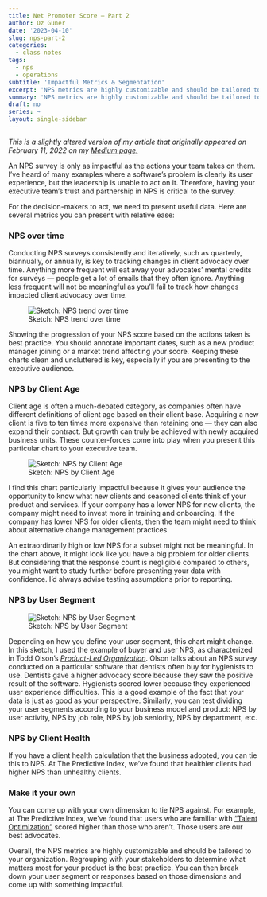 ```yaml
---
title: Net Promoter Score — Part 2
author: Oz Guner
date: '2023-04-10'
slug: nps-part-2
categories:
  - class notes
tags:
  - nps
  - operations
subtitle: 'Impactful Metrics & Segmentation'
excerpt: 'NPS metrics are highly customizable and should be tailored to your organization. Regrouping with your stakeholders to determine what matters most for your product is the best practice.'
summary: 'NPS metrics are highly customizable and should be tailored to your organization. Regrouping with your stakeholders to determine what matters most for your product is the best practice.'
draft: no
series: ~
layout: single-sidebar
---
```

*This is a slightly altered version of my article that originally appeared on February 11, 2022 on my [Medium page.](https://medium.com/@ozengnr/net-promoter-score-part-2-impactful-metrics-bec56644a6c)*

An NPS survey is only as impactful as the actions your team takes on them. I’ve heard of many examples where a software’s problem is clearly its user experience, but the leadership is unable to act on it. Therefore, having your executive team’s trust and partnership in NPS is critical to the survey.

For the decision-makers to act, we need to present useful data. Here are several metrics you can present with relative ease:

### NPS over time
Conducting NPS surveys consistently and iteratively, such as quarterly, biannually, or annually, is key to tracking changes in client advocacy over time. Anything more frequent will eat away your advocates’ mental credits for surveys — people get a lot of emails that they often ignore. Anything less frequent will not be meaningful as you’ll fail to track how changes impacted client advocacy over time.

![Sketch: NPS trend over time](featured.png?height=500x)

Showing the progression of your NPS score based on the actions taken is best practice. You should annotate important dates, such as a new product manager joining or a market trend affecting your score. Keeping these charts clean and uncluttered is key, especially if you are presenting to the executive audience.

### NPS by Client Age
Client age is often a much-debated category, as companies often have different definitions of client age based on their client base. Acquiring a new client is five to ten times more expensive than retaining one — they can also expand their contract. But growth can truly be achieved with newly acquired business units. These counter-forces come into play when you present this particular chart to your executive team.

![Sketch: NPS by Client Age](sketch3.png)

I find this chart particularly impactful because it gives your audience the opportunity to know what new clients and seasoned clients think of your product and services. If your company has a lower NPS for new clients, the company might need to invest more in training and onboarding. If the company has lower NPS for older clients, then the team might need to think about alternative change management practices.

An extraordinarily high or low NPS for a subset might not be meaningful. In the chart above, it might look like you have a big problem for older clients. But considering that the response count is negligible compared to others, you might want to study further before presenting your data with confidence. I’d always advise testing assumptions prior to reporting.

### NPS by User Segment

![Sketch: NPS by User Segment](sketch4.png)


Depending on how you define your user segment, this chart might change. In this sketch, I used the example of buyer and user NPS, as characterized in Todd Olson’s [*Product-Led Organization*](https://www.pendo.io/product-led/the-product-led-organization/). Olson talks about an NPS survey conducted on a particular software that dentists often buy for hygienists to use. Dentists gave a higher advocacy score because they saw the positive result of the software. Hygienists scored lower because they experienced user experience difficulties. This is a good example of the fact that your data is just as good as your perspective. Similarly, you can test dividing your user segments according to your business model and product: NPS by user activity, NPS by job role, NPS by job seniority, NPS by department, etc.

### NPS by Client Health
If you have a client health calculation that the business adopted, you can tie this to NPS. At The Predictive Index, we’ve found that healthier clients had higher NPS than unhealthy clients.

### Make it your own
You can come up with your own dimension to tie NPS against. For example, at The Predictive Index, we’ve found that users who are familiar with [“Talent Optimization”](https://www.predictiveindex.com/software/) scored higher than those who aren’t. Those users are our best advocates.

Overall, the NPS metrics are highly customizable and should be tailored to your organization. Regrouping with your stakeholders to determine what matters most for your product is the best practice. You can then break down your user segment or responses based on those dimensions and come up with something impactful.